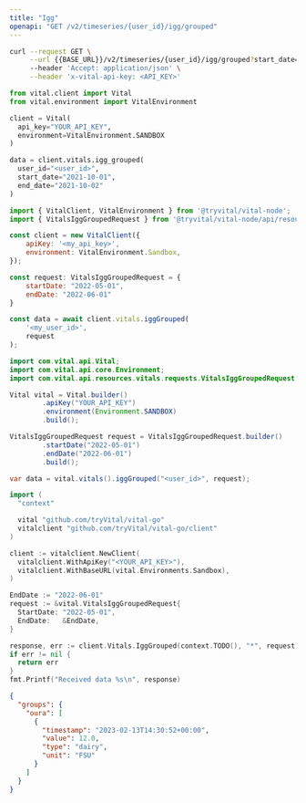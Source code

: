 ```yaml
---
title: "Igg"
openapi: "GET /v2/timeseries/{user_id}/igg/grouped"
---
```


<RequestExample>

```bash cURL
curl --request GET \
     --url {{BASE_URL}}/v2/timeseries/{user_id}/igg/grouped?start_date={{START_DATE}}&end_date={{END_DATE}} \
     --header 'Accept: application/json' \
     --header 'x-vital-api-key: <API_KEY>'
```

```python Python
from vital.client import Vital
from vital.environment import VitalEnvironment

client = Vital(
  api_key="YOUR_API_KEY",
  environment=VitalEnvironment.SANDBOX
)

data = client.vitals.igg_grouped(
  user_id="<user_id>", 
  start_date="2021-10-01", 
  end_date="2021-10-02"
)
```

```javascript Node
import { VitalClient, VitalEnvironment } from '@tryvital/vital-node';
import { VitalsIggGroupedRequest } from '@tryvital/vital-node/api/resources/vitals';

const client = new VitalClient({
    apiKey: '<my_api_key>',
    environment: VitalEnvironment.Sandbox,
});

const request: VitalsIggGroupedRequest = {
    startDate: "2022-05-01",
    endDate: "2022-06-01"
}

const data = await client.vitals.iggGrouped(
    '<my_user_id>',
    request
);
```

```java Java
import com.vital.api.Vital;
import com.vital.api.core.Environment;
import com.vital.api.resources.vitals.requests.VitalsIggGroupedRequest;

Vital vital = Vital.builder()
        .apiKey("YOUR_API_KEY")
        .environment(Environment.SANDBOX)
        .build();

VitalsIggGroupedRequest request = VitalsIggGroupedRequest.builder()
        .startDate("2022-05-01")
        .endDate("2022-06-01")
        .build();

var data = vital.vitals().iggGrouped("<user_id>", request);
```

```go Go
import (
  "context"

  vital "github.com/tryVital/vital-go"
  vitalclient "github.com/tryVital/vital-go/client"
)

client := vitalclient.NewClient(
  vitalclient.WithApiKey("<YOUR_API_KEY>"),
  vitalclient.WithBaseURL(vital.Environments.Sandbox),
)

EndDate := "2022-06-01"
request := &vital.VitalsIggGroupedRequest{
  StartDate: "2022-05-01",
  EndDate:   &EndDate,
}

response, err := client.Vitals.IggGrouped(context.TODO(), "*", request)
if err != nil {
  return err
}
fmt.Printf("Received data %s\n", response)
```

</RequestExample>

<ResponseExample>

```json Example
{
  "groups": {
    "oura": [
      {
        "timestamp": "2023-02-13T14:30:52+00:00",
        "value": 12.0,
        "type": "dairy",
        "unit": "FSU"
      }
    ]
  }
}
```

</ResponseExample>
